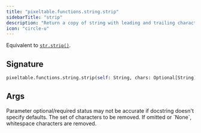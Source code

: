 ```yaml
---
title: "pixeltable.functions.string.strip"
sidebarTitle: "strip"
description: "Return a copy of string with leading and trailing characters removed."
icon: "circle-u"
---
```

Equivalent to [`str.strip()`](https://docs.python.org/3/library/stdtypes.html#str.strip).


## Signature

```python
pixeltable.functions.string.strip(self: String, chars: Optional[String]) -> String
```

## Args

<Note>
Parameter optional/required status may not be accurate if docstring doesn't specify defaults.
</Note>

<ParamField path="chars" type="Optional[String]" required>
  The set of characters to be removed. If omitted or `None`, whitespace characters are removed.


</ParamField>

